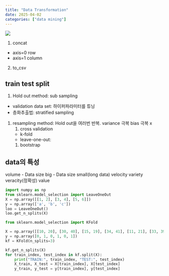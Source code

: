 ```yaml
---
title: "Data Transformation"
date: 2025-04-02
categories: ["data mining"]
---
```


![](/img/human-thumb.jpg){.post-thumbnail}

1. concat

- axis=0 row
- axis=1 column

2. to_csv

## train test split

1. Hold out method: sub sampling
  - validation data set: 하이퍼파라미터를 튜닝
  - 층화추출법: stratified sampling
1. resampling method: Hold out을 여러번 반복. variance 극복 bias 극복 x
    1. cross validation
      - k-fold
      - leave-one-out: 
    1. bootstrap

## data의 특성

volume
  - Data size big
  - Data size small(long data)
velocity
variety
veracity(정확성)
value

```python
import numpy as np
from sklearn.model_selection import LeaveOneOut
X = np.array([[1, 2], [3, 4], [5, 6]])
y = np.array(['a', 'b', 'c'])
loo = LeaveOneOut()
loo.get_n_splits(X)
```

```python
from sklearn.model_selection import KFold

X = np.array([[10, 20], [30, 40], [15, 19], [34, 41], [11, 21], [33, 39]])
y = np.array([0, 1, 0, 1, 0, 1])
kf = KFold(n_splits=3)

kf.get_n_splits(X)
for train_index, test_index in kf.split(X):
    print("TRAIN:", train_index, "TEST:", test_index)
    X_train, X_test = X[train_index], X[test_index]
    y_train, y_test = y[train_index], y[test_index]
```

